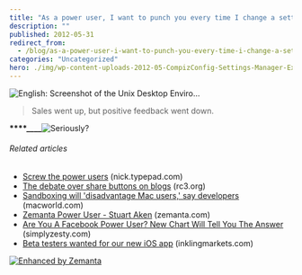 ```yaml
---
title: "As a power user, I want to punch you every time I change a setting"
description: ""
published: 2012-05-31
redirect_from:
  - /blog/as-a-power-user-i-want-to-punch-you-every-time-i-change-a-setting/swizec/4549
categories: "Uncategorized"
hero: ./img/wp-content-uploads-2012-05-CompizConfig-Settings-Manager-Experimental-Tab.png
---
```


![English: Screenshot of the Unix Desktop Enviro...](http://upload.wikimedia.org/wikipedia/commons/thumb/b/b7/UDE_Screenshot.jpg/300px-UDE_Screenshot.jpg "English: Screenshot of the Unix Desktop Enviro...")![]()![]()

> Sales went up, but positive feedback went down.

**\*\*\*\*\_\_**![]()![]()**\_\_**![Seriously?](./img/wp-content-uploads-2012-05-CompizConfig-Settings-Manager-Experimental-Tab.png "Seriously?")

###### Related articles

- [Screw the power users](http://nick.typepad.com/blog/2012/05/screw-the-power-users.html) (nick.typepad.com)
- [The debate over share buttons on blogs](http://rc3.org/2012/05/30/the-debate-over-share-buttons-on-blogs/) (rc3.org)
- [Sandboxing will 'disadvantage Mac users,' say developers](http://www.macworld.com/article/1166997/sandboxing_will_disadvantage_mac_users_say_developers.html) (macworld.com)
- [Zemanta Power User - Stuart Aken](http://www.zemanta.com/blog/zemanta-power-user-stuart-aken-2/) (zemanta.com)
- [Are You A Facebook Power User? New Chart Will Tell You The Answer](http://www.simplyzesty.com/facebook/are-you-a-facebook-power-user-new-chart-will-tell-you-the-answer/) (simplyzesty.com)
- [Beta testers wanted for our new iOS app](http://blog.inklingmarkets.com/2012/05/beta-testers-wanted-for-our-new-ios-app.html) (inklingmarkets.com)

[![Enhanced by Zemanta](http://img.zemanta.com/zemified_e.png?x-id=40940726-a223-486f-836f-3fad844b6ac3)](http://www.zemanta.com/?px "Enhanced by Zemanta")
